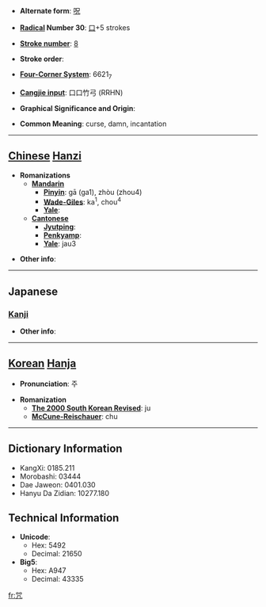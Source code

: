 * '''Alternate form''': [[呪]]

* '''[[Wiktionary:Chinese radical index| Radical]] Number 30''': [[Wiktionary:Chinese radical index 口|口]]+5 strokes

* '''[[Wiktionary:Chinese total strokes index|Stroke number]]''': [[Wiktionary:Chinese total strokes index 8|8]]

* '''Stroke order''': 

* '''[[Wiktionary:Chinese four corner index|Four-Corner System]]''': 6621<sub>7</sub>

* '''[[Wiktionary:Chinese Cangjie index|Cangjie input]]''': 口口竹弓 (RRHN)

* '''Graphical Significance and Origin''': 

* '''Common Meaning''': curse, damn, incantation

----

== [[Chinese]] [[Hanzi]] ==

* '''Romanizations'''
** '''[[Mandarin]]'''
*** '''[[Pinyin]]''': gā (ga1), zhòu (zhou4)
*** '''[[Wade-Giles]]''': ka<sup>1</sup>, chou<sup>4</sup>
*** '''[[Yale]]''': 
** '''[[Cantonese]]'''
*** '''[[Jyutping]]''':
*** '''[[Penkyamp]]''': 
*** '''[[Yale]]''': jau3

* '''Other info''': 

----

==Japanese==
===[[Kanji]]===
{{kanji|on readings=[[しゅ]] (shu), [[しゅう]] (shū), [[じゅ]] (ju)|kun readings=[[のろう]] (norou), [[のろい]] (noroi)}}

* '''Other info''':  

----

== [[Korean]] [[Hanja]] ==

* '''Pronunciation''': 주

* '''Romanization'''
** '''[[The 2000 South Korean Revised Romanization|The 2000 South Korean Revised]]''': ju
** '''[[McCune-Reischauer]]''': chu

----

== Dictionary Information ==

* KangXi: 0185.211
* Morobashi: 03444
* Dae Jaweon: 0401.030
* Hanyu Da Zidian: 10277.180

== Technical Information ==

* '''Unicode''':
** Hex: 5492
** Decimal: 21650
* '''Big5''':
** Hex: A947
** Decimal: 43335

[[fr:咒]]